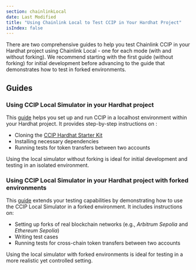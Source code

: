 ```yaml
---
section: chainlinkLocal
date: Last Modified
title: "Using Chainlink Local to Test CCIP in Your Hardhat Project"
isIndex: false
---
```



<Common callout="importPackage" />

There are two comprehensive guides to help you test Chainlink CCIP in your Hardhat project using Chainlink Local - one for each mode (with and without forking).
We recommend starting with the first guide (without forking) for initial development before advancing to the guide that demonstrates how to test in forked environments.

## Guides

### Using CCIP Local Simulator in your Hardhat project

This [guide](/chainlink-local/build/ccip/hardhat/local-simulator) helps you set up and run CCIP in a localhost environment within your Hardhat project. It provides step-by-step instructions on :

- Cloning the
  [CCIP Hardhat Starter Kit](https://github.com/smartcontractkit/ccip-starter-kit-hardhat)
- Installing necessary dependencies
- Running tests for token transfers between two accounts

Using the local simulator without forking is ideal for initial development and testing in an isolated environment.

### Using CCIP Local Simulator in your Hardhat project with forked environments

This [guide](/chainlink-local/build/ccip/hardhat/local-simulator-fork) extends your testing capabilities by demonstrating how to use the CCIP Local Simulator in a forked environment. It includes instructions on:

- Setting up forks of real blockchain networks (e.g., _Arbitrum Sepolia_ and _Ethereum Sepolia_)
- Writing test cases
- Running tests for cross-chain token transfers between two accounts

Using the local simulator with forked environments is ideal for testing in a more realistic yet controlled setting.
